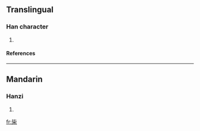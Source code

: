 ==Translingual==
===Han character===
{{Han char|rn=75|rad=木|as=04|sn=8|four=|canj=心心木 (PPD)}}
# {{defn|Han|sort=木04}}
====References====
{{Han ref|kx=0514.270|dkj=14529|hdz=21168.010|uh=6788|ud=26504}}

----
==Mandarin==
===Hanzi===
{{cmn-hanzi|pin=[[bì]] ([[bi4]]), [[bìng]] ([[bing4]])|wg=pi<sup>4</sup>, ping<sup>4</sup>}}
# {{defn|Mandarin}}

[[fr:枈]]